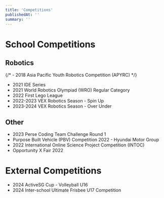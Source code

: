 ```yaml
---
title: 'Competitions'
publishedAt: ''
summary: ''
---
```


# School Competitions
## Robotics
{/* - 2018 Asia Pacific Youth Robotics Competition (APYRC) */}
- 2021 IDE Series
- 2021 World Robotics Olympiad (WRO) Regular Category
- 2022 First Lego League
- 2022-2023 VEX Robotics Season - Spin Up
- 2023-2024 VEX Robotics Season - Over Under

## Other
- 2023 Perse Coding Team Challenge Round 1 
- Purpose Built Vehicle (PBV) Competition 2022 - Hyundai Motor Group
- 2022 International Online Science Project Competition (INTOC)
- Opportunity X Fair 2022

# External Competitions
- 2024 ActiveSG Cup - Volleyball U16
- 2024 Inter-school Ultimate Frisbee U17 Competition 